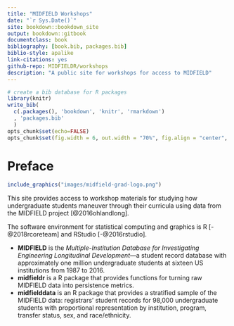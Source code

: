 ```yaml
--- 
title: "MIDFIELD Workshops"
date: "`r Sys.Date()`"
site: bookdown::bookdown_site
output: bookdown::gitbook
documentclass: book
bibliography: [book.bib, packages.bib]
biblio-style: apalike
link-citations: yes
github-repo: MIDFIELDR/workshops
description: "A public site for workshops for access to MIDFIELD"
---
```



```r
# create a bib database for R packages
library(knitr)
write_bib(
  c(.packages(), 'bookdown', 'knitr', 'rmarkdown')
  , 'packages.bib'
  )
opts_chunk$set(echo=FALSE)
opts_chunk$set(fig.width = 6, out.width = "70%", fig.align = "center", fig.asp = 0.618)
```

# Preface {-}

```r
include_graphics("images/midfield-grad-logo.png")
```

This site provides access to workshop materials for studying how undergraduate students maneuver through their curricula using data from the MIDFIELD project [@2016ohlandlong].  

The software environment for statistical computing and graphics is R [-@2018rcoreteam] and RStudio [-@2016rstudio]. 

- **MIDFIELD** is the *Multiple-Institution Database for Investigating Engineering Longitudinal Development*---a student record database with approximately one million undergraduate students at sixteen US institutions from 1987 to 2016.  
- **midfieldr** is a R package that provides functions for turning raw MIDFIELD data into persistence metrics.  
- **midfielddata** is an R package  that provides a stratified sample of the MIDFIELD data: registrars' student records for 98,000 undergraduate students with proportional representation by institution, program, transfer status, sex, and race/ethnicity.  

